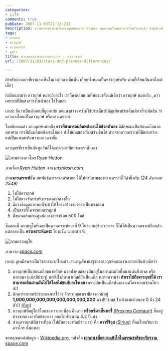 ```yaml
---
categories:
- Life
comments: true
pubDate: 2007-11-03T21:12:23Z
description: ความแตกต่างระหว่างดาวฤกษ์กับดาวเคราะห์น้น นอกจากเรื่องแสงสว่างในตัวเองแล้ว ยังมีประเด็นอื่นๆ ที่น่าสนใจอยู่อีกด้วย
tags:
- ดวงดาว
- ดาวฤกษ์
- ดาวเคราะห์
- ดูดาว
title: ความแตกต่างระหว่างดาวฤกษ์ - ดาวเคราะห์
url: /2007/11/03/stars-and-planets-differences/

---
```


สำหรับดวงดาวที่เรามองเห็นในเวลากลางคืนนั้น เกือบทั้งหมดเป็นดาวฤกษ์ครับ ตามที่เรียนกันมาตั้งแต่เด็กๆ

ถ้ามีคนถามว่า ดาวฤกษ์ หมายถึงอะไร เราก็คงตอบแบบที่ท่องมาตั้งแต่เด็กว่า ดาวฤกษ์ หมายถึง _ดาวเคราะห์ที่มีแสงสว่างในตัวเอง ใช่ไหมล่ะ

เอาล่ะ ถือว่าเป็นคำตอบที่ถูกละกัน แต่แสงสว่าง คงไม่ใช่ประเด็นสำคัญเพียงประเด็นเดียวที่จะตัดสิน ว่าดาวดวงไหนเป็นดาวฤกษ์ หรือดาวเคราะห์

โดยนิยามแล้ว ดาวฤกษ์หมายถึง **ดาวที่สามารถผลิตพลังงานได้ด้วยตัวเอง** มีลักษณะเป็นก้อนแก๊สมวลมหาศาล การที่มันผลิตพลังงานได้เอง ทำให้เกิดแสงส่องสว่างขึ้นได้ ต่างจากดาวเคราะห์ที่มีแสงสว่าง แต่เป็นแสงสะท้อนจากดาวดวงอื่น

ดาวฤกษ์ที่เราเห็นกันทุกวันก็ได้แก่ดวงอาทิตย์ของเรานั่นเอง

![ภาพดวงดาวโดย Ryan Hutton](/images/stars.jpg)

_ภาพโดย [Ryan Hutton จาก unsplash.com](https://unsplash.com/photos/Jztmx9yqjBw)_

ส่วน**ดาวเคราะห์**นั้น สหพันธ์ดาราศาสตร์สากล ได้ให้คำนิยามของดาวเคราะห์ไว้ดังนี้ครับ _(24 สิงหาคม 2549)_

1. ไม่ใช่ดาวฤกษ์
2. ไม่ใช่ดวงจันทร์บริวารของดาวดวงอื่น
3. มีแรงดึงดูดมากพอที่จะทำให้โครงสร้างของดาวเป็นทรงกลม
4. เป็นดาวที่โคจรรอบดาวฤกษ์
5. มีขนาดเส้นผ่านศูนย์กลางอย่างน้อย 500 ไมล์

ซึ่งตอนนี้ ดาวพลูโตที่เคยเป็นดาวเคราะห์ดวงที่ 9 ในระบบสุริยะของเรา ก็ไม่ได้เป็นดาวเคราะห์อีกแล้ว แต่กลายเป็น **ดาวเคราะห์แคระ** ไปซะงั้น น่าสงสารจัง

![ภาพดาวพลูโต](/images/pluto.jpg)

_ภาพจาก [space.com](https://www.space.com/41769-pluto-planet-definition-debate-rages-on.html)_

เอาล่ะ ดูเหมือนจะเป็นวิชาการมากไปแล้ว เรามาดูเรื่องน่ารู้ของดาวฤกษ์และดาวเคราะห์กันบ้างดีกว่า

1. ดาวฤกษ์เป็นก้อนแก๊สขนาดยักษ์ มวลทั้งหมดของมันอยู่ในสถานะแก๊สที่หนาแน่นยิ่งยวด หรือพลาสมา (แก๊สมีประจุ) แต่ยังไงก็ตาม แก๊สก็ยังเป็นแก๊ส หมายความว่า **ถ้าเราไปถึงดาวฤกษ์ได้ เราสามารถเดินผ่านมันไปได้โดยไม่ชนกับอะไรเลย** เพราะมันเป็นแก๊สนั่นเอง แต่ใครจะทนร้อนไหวล่ะ!
2. นักดาราศาสตร์ประมาณการไว้ว่า จักรวาลของเรามีดาวฤกษ์อยู่ **1,000,000,000,000,000,000,000,000** ดวง!!! (เลข 1 แล้วตามด้วยเลข 0 ถึง 24 ตัว!) [(ที่มา)](https://www.space.com/26078-how-many-stars-are-there.html)
3. ดาวฤกษ์ที่อยู่ใกล้โลกของเรามากที่สุด คือดาว **พร็อกซิมาเซ็นทอรี่** [(Proxima Centauri)](https://en.wikipedia.org/wiki/Proxima_Centauri) ซึ่ออยู่ห่างจากดวงอาทิตย์ของเรา ออกไปประมาณ 4.2 ปีแสง
4. ส่วนดาวฤกษ์ที่สว่างที่สุด (ไม่นับดวงอาทิตย์ของเรา) คือ **ดาวซิริอุส** [(Sirius)](https://en.wikipedia.org/wiki/Sirius) ที่คนไทยเรียกว่า ดาวโจร นั่นแหละ

ขอบคุณแหล่งข้อมูล - [Wikipedia.org](https://th.wikipedia.org/wiki/%E0%B8%94%E0%B8%B2%E0%B8%A7%E0%B8%A4%E0%B8%81%E0%B8%A9%E0%B9%8C), หนังสือ [**เอกภพ เพื่อความเข้าใจในธรรมชาติของจักรวาล**](https://www.se-ed.com/product/%E0%B9%80%E0%B8%AD%E0%B8%81%E0%B8%A0%E0%B8%9E-%E0%B9%80%E0%B8%9E%E0%B8%B7%E0%B9%88%E0%B8%AD%E0%B8%84%E0%B8%A7%E0%B8%B2%E0%B8%A1%E0%B9%80%E0%B8%82%E0%B9%89%E0%B8%B2%E0%B9%83%E0%B8%88%E0%B9%83%E0%B8%99%E0%B8%98%E0%B8%A3%E0%B8%A3%E0%B8%A1%E0%B8%8A%E0%B8%B2%E0%B8%95%E0%B8%B4%E0%B9%81%E0%B8%A5%E0%B8%B0%E0%B8%88%E0%B8%B1%E0%B8%81%E0%B8%A3%E0%B8%A7%E0%B8%B2%E0%B8%A5.aspx?no=9789749656464), [space.com](https://www.space.com)

